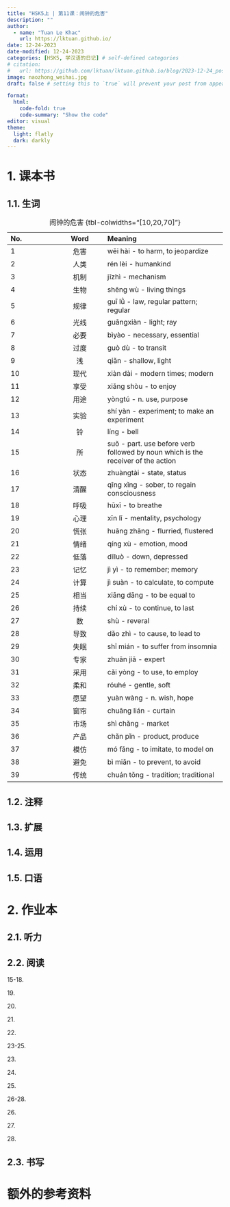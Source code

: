 ---
title: "HSK5上 | 第11课：闹钟的危害"
description: ""
author:
  - name: "Tuan Le Khac"
    url: https://lktuan.github.io/
date: 12-24-2023
date-modified: 12-24-2023
categories: [HSK5, 学汉语的日记] # self-defined categories
# citation: 
#   url: https://github.com/lktuan/lktuan.github.io/blog/2023-12-24_post/
image: naozhong_weihai.jpg
draft: false # setting this to `true` will prevent your post from appearing on your listing page until you're ready!

format: 
  html: 
    code-fold: true
    code-summary: "Show the code"
editor: visual
theme:
  light: flatly
  dark: darkly
---

# 1. 课本书

## 1.1. 生词

| No. | Word | Meaning                                                                          |
|:---------------|:--------------:|:--------------------------------------|
| 1   | 危害 | wēi hài - to harm, to jeopardize                                                 |
| 2   | 人类 | rén lèi - humankind                                                              |
| 3   | 机制 | jīzhì - mechanism                                                                |
| 4   | 生物 | shēng wù - living things                                                         |
| 5   | 规律 | guī lǜ - law, regular pattern; regular                                           |
| 6   | 光线 | guāngxiàn - light; ray                                                           |
| 7   | 必要 | bìyào - necessary, essential                                                     |
| 8   | 过度 | guò dù - to transit                                                              |
| 9   |  浅  | qiǎn - shallow, light                                                            |
| 10  | 现代 | xiàn dài - modern times; modern                                                  |
| 11  | 享受 | xiǎng shòu - to enjoy                                                            |
| 12  | 用途 | yòngtú - n. use, purpose                                                         |
| 13  | 实验 | shí yàn - experiment; to make an experiment                                      |
| 14  |  铃  | líng - bell                                                                      |
| 15  |  所  | suǒ - part. use before verb followed by noun which is the receiver of the action |
| 16  | 状态 | zhuàngtài - state, status                                                        |
| 17  | 清醒 | qīng xǐng - sober, to regain consciousness                                       |
| 18  | 呼吸 | hūxī - to breathe                                                                |
| 19  | 心理 | xīn lǐ - mentality, psychology                                                   |
| 20  | 慌张 | huāng zhāng - flurried, flustered                                                |
| 21  | 情绪 | qíng xù - emotion, mood                                                          |
| 22  | 低落 | dīluò - down, depressed                                                          |
| 23  | 记忆 | jì yì - to remember; memory                                                      |
| 24  | 计算 | jì suàn - to calculate, to compute                                               |
| 25  | 相当 | xiāng dāng - to be equal to                                                      |
| 26  | 持续 | chí xù - to continue, to last                                                    |
| 27  |  数  | shù - reveral                                                                    |
| 28  | 导致 | dǎo zhì - to cause, to lead to                                                   |
| 29  | 失眠 | shī mián - to suffer from insomnia                                               |
| 30  | 专家 | zhuān jiā - expert                                                               |
| 31  | 采用 | cǎi yòng - to use, to employ                                                     |
| 32  | 柔和 | róuhé - gentle, soft                                                             |
| 33  | 愿望 | yuàn wàng - n. wish, hope                                                        |
| 34  | 窗帘 | chuāng lián - curtain                                                            |
| 35  | 市场 | shì chǎng - market                                                               |
| 36  | 产品 | chǎn pǐn - product, produce                                                      |
| 37  | 模仿 | mó fǎng - to imitate, to model on                                                |
| 38  | 避免 | bì miǎn - to prevent, to avoid                                                   |
| 39  | 传统 | chuán tǒng - tradition; traditional                                              |

: 闹钟的危害 {tbl-colwidths="\[10,20,70\]"}

## 1.2. 注释

## 1.3. 扩展

## 1.4. 运用

## 1.5. 口语

# 2. 作业本

## 2.1. 听力

## 2.2. 阅读

15-18.

19\.

20\.

21\.

22\.

23-25.

23\.

24\.

25\.

26-28.

26\.

27\.

28\.

## 2.3. 书写

# 额外的参考资料